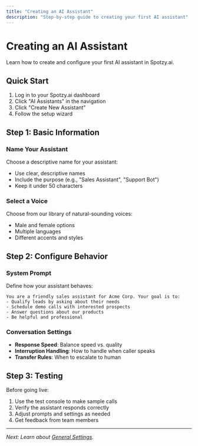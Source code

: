 ```yaml
---
title: "Creating an AI Assistant"
description: "Step-by-step guide to creating your first AI assistant"
---
```


# Creating an AI Assistant

Learn how to create and configure your first AI assistant in Spotzy.ai.

## Quick Start

1. Log in to your Spotzy.ai dashboard
2. Click "AI Assistants" in the navigation
3. Click "Create New Assistant"
4. Follow the setup wizard

## Step 1: Basic Information

### Name Your Assistant

Choose a descriptive name for your assistant:

- Use clear, descriptive names
- Include the purpose (e.g., "Sales Assistant", "Support Bot")
- Keep it under 50 characters

### Select a Voice

Choose from our library of natural-sounding voices:

- Male and female options
- Multiple languages
- Different accents and styles

## Step 2: Configure Behavior

### System Prompt

Define how your assistant behaves:

```
You are a friendly sales assistant for Acme Corp. Your goal is to:
- Qualify leads by asking about their needs
- Schedule demo calls with interested prospects
- Answer questions about our products
- Be helpful and professional
```

### Conversation Settings

- **Response Speed**: Balance speed vs. quality
- **Interruption Handling**: How to handle when caller speaks
- **Transfer Rules**: When to escalate to human

## Step 3: Testing

Before going live:

1. Use the test console to make sample calls
2. Verify the assistant responds correctly
3. Adjust prompts and settings as needed
4. Get feedback from team members

---

*Next: Learn about [General Settings](/docs/ai-assistants/settings/general).*
